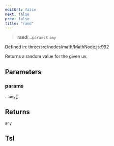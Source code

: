 ```yaml
---
editUrl: false
next: false
prev: false
title: "rand"
---
```


> **rand**(...`params`): `any`

Defined in: three/src/nodes/math/MathNode.js:992

Returns a random value for the given uv.

## Parameters

### params

...`any`[]

## Returns

`any`

## Tsl
